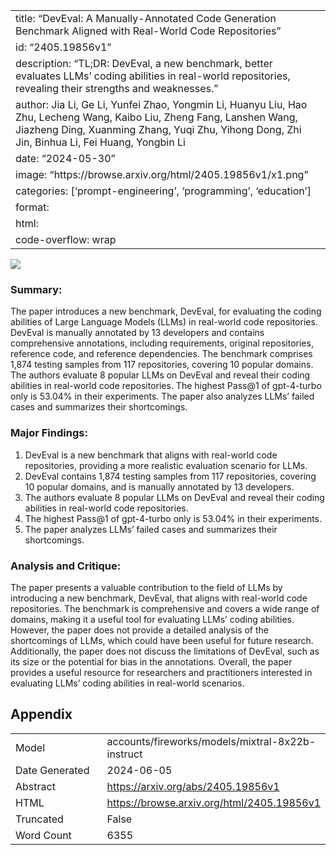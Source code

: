 
---
title: "DevEval: A Manually-Annotated Code Generation Benchmark Aligned with Real-World Code Repositories"
id: "2405.19856v1"
description: "TL;DR: DevEval, a new benchmark, better evaluates LLMs' coding abilities in real-world repositories, revealing their strengths and weaknesses."
author: Jia Li, Ge Li, Yunfei Zhao, Yongmin Li, Huanyu Liu, Hao Zhu, Lecheng Wang, Kaibo Liu, Zheng Fang, Lanshen Wang, Jiazheng Ding, Xuanming Zhang, Yuqi Zhu, Yihong Dong, Zhi Jin, Binhua Li, Fei Huang, Yongbin Li
date: "2024-05-30"
image: "https://browse.arxiv.org/html/2405.19856v1/x1.png"
categories: ['prompt-engineering', 'programming', 'education']
format:
  html:
    code-overflow: wrap
---

![](https://browse.arxiv.org/html/2405.19856v1/x1.png)

### Summary:

The paper introduces a new benchmark, DevEval, for evaluating the coding abilities of Large Language Models (LLMs) in real-world code repositories. DevEval is manually annotated by 13 developers and contains comprehensive annotations, including requirements, original repositories, reference code, and reference dependencies. The benchmark comprises 1,874 testing samples from 117 repositories, covering 10 popular domains. The authors evaluate 8 popular LLMs on DevEval and reveal their coding abilities in real-world code repositories. The highest Pass@1 of gpt-4-turbo only is 53.04% in their experiments. The paper also analyzes LLMs' failed cases and summarizes their shortcomings.

### Major Findings:

1. DevEval is a new benchmark that aligns with real-world code repositories, providing a more realistic evaluation scenario for LLMs.
2. DevEval contains 1,874 testing samples from 117 repositories, covering 10 popular domains, and is manually annotated by 13 developers.
3. The authors evaluate 8 popular LLMs on DevEval and reveal their coding abilities in real-world code repositories.
4. The highest Pass@1 of gpt-4-turbo only is 53.04% in their experiments.
5. The paper analyzes LLMs' failed cases and summarizes their shortcomings.

### Analysis and Critique:

The paper presents a valuable contribution to the field of LLMs by introducing a new benchmark, DevEval, that aligns with real-world code repositories. The benchmark is comprehensive and covers a wide range of domains, making it a useful tool for evaluating LLMs' coding abilities. However, the paper does not provide a detailed analysis of the shortcomings of LLMs, which could have been useful for future research. Additionally, the paper does not discuss the limitations of DevEval, such as its size or the potential for bias in the annotations. Overall, the paper provides a useful resource for researchers and practitioners interested in evaluating LLMs' coding abilities in real-world scenarios.

## Appendix

|          |          |
|----------|----------|
| Model     | accounts/fireworks/models/mixtral-8x22b-instruct       |
| Date Generated     | 2024-06-05       |
| Abstract | [https://arxiv.org/abs/2405.19856v1](https://arxiv.org/abs/2405.19856v1)        |
| HTML     | [https://browse.arxiv.org/html/2405.19856v1](https://browse.arxiv.org/html/2405.19856v1)       |
| Truncated       | False       |
| Word Count       | 6355       |